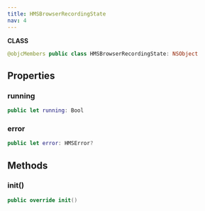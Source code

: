 ```yaml
---
title: HMSBrowserRecordingState
nav: 4
---
```


**CLASS**

```swift
@objcMembers public class HMSBrowserRecordingState: NSObject
```

## Properties

### running

```swift
public let running: Bool
```

### error

```swift
public let error: HMSError?
```

## Methods

### init()

```swift
public override init()
```
